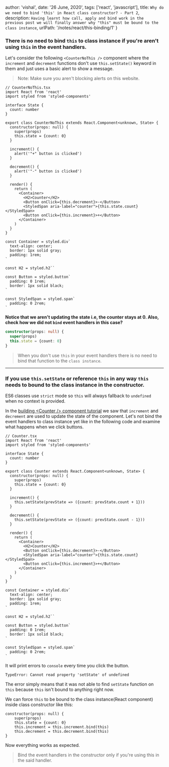 
  author: 'vishal',
  date: '26 June, 2020',
  tags: ['react', 'javascript'],
  title: `Why do we need to bind 'this' in React class constructor? - Part 2`,
  description: `Having learnt how call, apply and bind work in the previous post
  we will finally answer why "this" must be bound to the class instance`,
  urlPath: '/notes/react/this-binding/1'
}

### There is no need to bind `this` to class instance if you're aren't using `this` in the event handlers.

Let's consider the following `<CounterNoThis />` component where the `increment` 
and `decrement` functions don't use `this.setState()` keyword in them and just uses a basic 
alert to show a message. 

> Note: Make sure you aren't blocking alerts on this website.

```tsx
// CounterNoThis.tsx
import React from 'react'
import styled from 'styled-components'

interface State {
  count: number
}

export class CounterNoThis extends React.Component<unknown, State> {
  constructor(props: null) {
    super(props)
    this.state = {count: 0}
  }

  increment() {
    alert('"+" button is clicked')
  }

  decrement() {
    alert('"-" button is clicked')
  }

  render() {
    return (
      <Container>
        <H2>Counter</H2>
        <Button onClick={this.decrement}>-</Button>
        <StyledSpan aria-label="counter">{this.state.count}</StyledSpan>
        <Button onClick={this.increment}>+</Button>
      </Container>
    )
  }
}

const Container = styled.div`
  text-align: center;
  border: 1px solid gray;
  padding: 1rem;
`

const H2 = styled.h2``

const Button = styled.button`
  padding: 0 1rem;
  border: 1px solid black;
`

const StyledSpan = styled.span`
  padding: 0 2rem;
`
```


<CounterNoThis />

**Notice that we aren't updating the state i.e, the counter stays at 0. Also, check how we did not `bind` event handlers in this case?**

```ts
constructor(props: null) {
  super(props)
  this.state = {count: 0}
}
```

> When you don't use `this` in your event handlers there is no need to bind that
function to the `class instance`.


***


### If you use `this.setState` or reference `this` in any way `this` needs to bound to the class instance in the constructor.

ES6 classes use `strict` mode so `this` will always fallback to `undefined` when no context is provided.

In the [building &lt;Counter /&gt; component tutorial](https://vishu.io/notes/react/counter-tutorial)
we saw that `increment` and `decrement` are used to update the state of the component. Let's not bind
the event handlers to class instance yet like in the following code and examine what happens when
we click buttons.

```tsx
// Counter.tsx
import React from 'react'
import styled from 'styled-components'

interface State {
  count: number
}

export class Counter extends React.Component<unknown, State> {
  constructor(props: null) {
    super(props)
    this.state = {count: 0}
  }

  increment() {
    this.setState(prevState => ({count: prevState.count + 1}))
  }

  decrement() {
    this.setState(prevState => ({count: prevState.count - 1}))
  }

  render() {
    return (
      <Container>
        <H2>Counter</H2>
        <Button onClick={this.decrement}>-</Button>
        <StyledSpan aria-label="counter">{this.state.count}</StyledSpan>
        <Button onClick={this.increment}>+</Button>
      </Container>
    )
  }
}

const Container = styled.div`
  text-align: center;
  border: 1px solid gray;
  padding: 1rem;
`

const H2 = styled.h2``

const Button = styled.button`
  padding: 0 1rem;
  border: 1px solid black;
`

const StyledSpan = styled.span`
  padding: 0 2rem;
`
```

It will print errors to `console` every time you click the button.

```
TypeError: Cannot read property 'setState' of undefined
```

The error simply means that it was not able to find `setState` function on `this`
because `this` isn't bound to anything right now.

We can force `this` to be bound to the class instance(React component) inside class constructor like this: 

```tsx
constructor(props: null) {
    super(props)
    this.state = {count: 0}
    this.increment = this.increment.bind(this)
    this.decrement = this.decrement.bind(this)
}
```

<Counter />

Now everything works as expected.

> Bind the event handlers in the constructor only if you're using this in the said
handler.